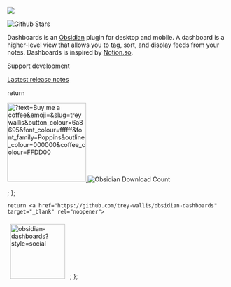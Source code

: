 ![](/assets/cover.png)

<Banner />

![Github Stars](https://img.shields.io/github/stars/trey-wallis/obsidian-dashboards?style=social)

Dashboards is an [Obsidian](https://obsidian.md/) plugin for desktop and mobile. A dashboard is a higher-level view that allows you to tag, sort, and display feeds from your notes. Dashboards is inspired by [Notion.so](https://www.notion.so/).

Support development

<BuyMeACoffee />

[Lastest release notes](https://github.com/trey-wallis/obsidian-dashboards/releases/tag/7.0.0)

  return <div>
  <a href="https://buymeacoffee.com/treywallis" target="_blank" rel="noopener">
    <img width="180px" src="https://img.buymeacoffee.com/button-api/?text=Buy me a coffee&amp;emoji=&amp;slug=treywallis&amp;button_colour=6a8695&amp;font_colour=ffffff&amp;font_family=Poppins&amp;outline_colour=000000&amp;coffee_colour=FFDD00" referrerpolicy="no-referrer" alt="?text=Buy me a coffee&amp;emoji=&amp;slug=treywallis&amp;button_colour=6a8695&amp;font_colour=ffffff&amp;font_family=Poppins&amp;outline_colour=000000&amp;coffee_colour=FFDD00">
</a>
<img src="https://img.shields.io/badge/dynamic/json?logo=obsidian&color=%23483699&label=downloads&query=%24%5B%22notion-like-tables%22%5D.downloads&url=https%3A%2F%2Fraw.githubusercontent.com%2Fobsidianmd%2Fobsidian-releases%2Fmaster%2Fcommunity-plugin-stats.json" alt="Obsidian Download Count">
</div>;
};

    return <a href="https://github.com/trey-wallis/obsidian-dashboards" target="_blank" rel="noopener">
<img width="125" style="padding:7px 7px 5px" src="https://img.shields.io/github/stars/trey-wallis/obsidian-dashboards?style=social" referrerpolicy="no-referrer" alt="obsidian-dashboards?style=social">
</a>;
};

